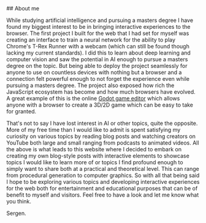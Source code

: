 
<Head>
  <title>About | Sergen Karaoglan</title>
  <meta name="description" content="About Sergen Karaoglan" />
</Head>

<article className="max-sm:mx-4 prose lg:prose-xl m-auto pt-16">
## About me

While studying artificial intelligence and pursuing a masters degree I have found my biggest interest to be in bringing interactive experiences to the browser. The first project I built for the web that I had set for myself was creating an interface to train a neural network for the ability to play Chrome's T-Rex Runner with a webcam (which can still be found though lacking my current standards). I did this to learn about deep learning and computer vision and saw the potential in AI enough to pursue a masters degree on the topic. But being able to deploy the project seamlessly for anyone to use on countless devices with nothing but a browser and a connection felt powerful enough to not forget the experience even while pursuing a masters degree. The project also exposed how rich the JavaScript ecosystem has become and how much browsers have evolved. A great example of this is the online [Godot game editor](https://editor.godotengine.org/releases/latest/) which allows anyone with a browser to create a 3D/2D game which can be easy to take for granted.

That's not to say I have lost interest in AI or other topics, quite the opposite. More of my free time than I would like to admit is spent satisfying my curiosity on various topics by reading blog posts and watching creators on YouTube both large and small ranging from podcasts to animated videos. All the above is what leads to this website where I decided to embark on creating my own blog-style posts with interactive elements to showcase topics I would like to learn more of or topics I find profound enough to simply want to share both at a practical and theoretical level. This can range from procedural generation to computer graphics. So with all that being said I hope to be exploring various topics and developing interactive experiences for the web both for entertainment and educational purposes that can be of benefit to myself and visitors. Feel free to have a look and let me know what you think.

Sergen.

</article>
